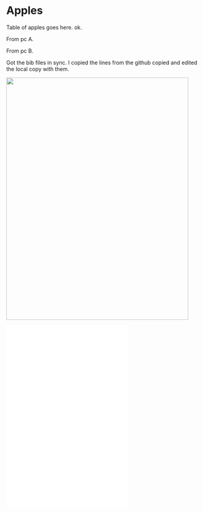# Apples

Table of apples goes here. ok.

From pc A.

From pc B.

Got the bib files in sync. I copied the lines from the github copied and edited the local copy with them.
<style>
img {
  width:25%
  height: auto
}
</style>
<img src="images/grapes.jpg" width="480" height="640">

<iframe frameborder="0" scrolling="no" width="320" height="480" src="images/grapes.jpg" name="imgbox" id="imgbox2">
   <p>iframes are not supported by your browser.</p>
</iframe><br />
